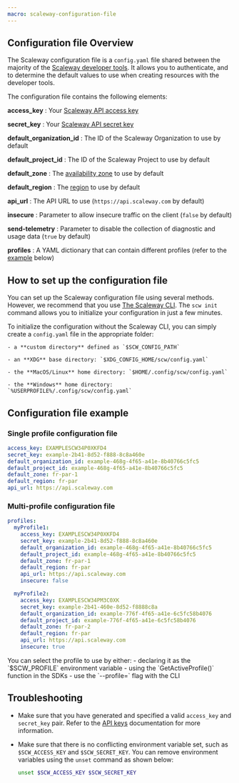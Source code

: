 ```yaml
---
macro: scaleway-configuration-file
---
```


## Configuration file Overview

The Scaleway configuration file is a `config.yaml` file shared between the majority of the [Scaleway developer tools](https://www.scaleway.com/en/developers/#official-repos). It allows you to authenticate, and to determine the default values to use when creating resources with the developer tools.

The configuration file contains the following elements:

**access_key**
: Your [Scaleway API access key](/identity-and-access-management/iam/how-to/create-api-keys/)

**secret_key**
: Your [Scaleway API secret key](/identity-and-access-management/iam/how-to/create-api-keys/)

**default_organization_id**
: The ID of the Scaleway Organization to use by default

**default_project_id**
: The ID of the Scaleway Project to use by default

**default_zone**
: The [availability zone](console/account/reference-content/products-availability/) to use by default

**default_region**
: The [region](console/account/reference-content/products-availability/) to use by default

**api_url**
: The API URL to use (`https://api.scaleway.com` by default)

**insecure**
: Parameter to allow insecure traffic on the client (`false` by default)

**send-telemetry**
: Parameter to disable the collection of diagnostic and usage data (`true` by default)

**profiles**
: A YAML dictionary that can contain different profiles (refer to the [example](macros/developer-tools/scaleway-configuration-file/#multi-profile-configuration-file) below)

## How to set up the configuration file

You can set up the Scaleway configuration file using several methods. However, we recommend that you use [The Scaleway CLI](/developer-tools/scaleway-cli/quickstart/). The `scw init` command allows you to initialize your configuration in just a few minutes.

To initialize the configuration without the Scaleway CLI, you can simply create a `config.yaml` file in the appropriate folder:

    - a **custom directory** defined as `$SCW_CONFIG_PATH`

    - an **XDG** base directory: `$XDG_CONFIG_HOME/scw/config.yaml`

    - the **MacOS/Linux** home directory: `$HOME/.config/scw/config.yaml`

    - the **Windows** home directory: `%USERPROFILE%/.config/scw/config.yaml`

## Configuration file example

### Single profile configuration file

```yaml
access_key: EXAMPLESCW34P0XKFD4
secret_key: example-2b41-8d52-f888-8c8a460e
default_organization_id: example-468g-4f65-a41e-8b40766c5fc5
default_project_id: example-468g-4f65-a41e-8b40766c5fc5
default_zone: fr-par-1
default_region: fr-par
api_url: https://api.scaleway.com
```

### Multi-profile configuration file

```yaml
profiles:
  myProfile1:
    access_key: EXAMPLESCW34P0XKFD4
    secret_key: example-2b41-8d52-f888-8c8a460e
    default_organization_id: example-468g-4f65-a41e-8b40766c5fc5
    default_project_id: example-468g-4f65-a41e-8b40766c5fc5
    default_zone: fr-par-1
    default_region: fr-par
    api_url: https://api.scaleway.com
    insecure: false

  myProfile2:
    access_key: EXAMPLESCW34PM3C0XK
    secret_key: example-2b41-460e-8d52-f8888c8a
    default_organization_id: example-776f-4f65-a41e-6c5fc58b4076
    default_project_id: example-776f-4f65-a41e-6c5fc58b4076
    default_zone: fr-par-2
    default_region: fr-par
    api_url: https://api.scaleway.com
    insecure: true
```

<Message type="note">
You can select the profile to use by either:
- declaring it as the `$SCW_PROFILE` environment variable
- using the `GetActiveProfile()` function in the SDKs
- use the `--profile=<your-profile>` flag with the CLI
</Message>

## Troubleshooting

- Make sure that you have generated and specified a valid `access_key` and `secret_key` pair. Refer to the [API keys](/identity-and-access-management/iam/how-to/create-api-keys/) documentation for more information.

- Make sure that there is no conflicting environment variable set, such as `$SCW_ACCESS_KEY` and `$SCW_SECRET_KEY`. You can remove environment variables using the `unset` command as shown below:

  ```bash
  unset $SCW_ACCESS_KEY $SCW_SECRET_KEY
  ```

